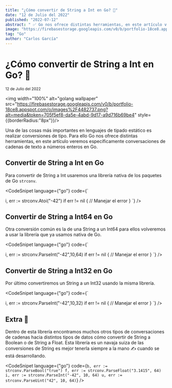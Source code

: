 ```yaml
---
title: "¿Cómo convertir de String a Int en Go? 🔁"
date: "12 de Julio del 2022"
published: "2022-07-12"
abstract: " ✅ Go nos ofrece distintas herramientas, en este artículo veremos específicamente conversaciones de cadenas de texto a números enteros."
image: "https://firebasestorage.googleapis.com/v0/b/portfolio-18ce8.appspot.com/o/images%2F4482737.png?alt=media&token=705f5ef8-da5e-4abd-9d17-a9d716b69be4"
tag: "Go"
author: "Carlos García"
---
```

# ¿Cómo convertir de String a Int en Go? 🔁

<small>12 de Julio del 2022</small> <EditPost path="como-convertir-string-int-go" />

<img width="100%" alt="golang wallpaper" src="https://firebasestorage.googleapis.com/v0/b/portfolio-18ce8.appspot.com/o/images%2F4482737.png?alt=media&token=705f5ef8-da5e-4abd-9d17-a9d716b69be4" style={{borderRadius:"8px"}}/>

Una de las cosas más importantes en lenguajes de tipado estático es realizar conversiones de tipo. Para ello Go nos ofrece distintas herramientas, en este artículo veremos específicamente conversaciones de cadenas de texto a números enteros en Go.

## Convertir de String a Int en Go

Para convertir de String a Int usaremos una librería nativa de los paquetes de Go `strconv`.

<CodeSnipet language={"go"} code={`

i, err := strconv.Atoi("-42")
if err != nil {
  // Manejar el error
}
`} />


## Convertir de String a Int64 en Go
Otra conversión común es la de una String a un Int64 para ellos volveremos a usar la librería que ya usamos nativa de Go.

<CodeSnipet language={"go"} code={`

i, err := strconv.ParseInt("-42",10,64)
if err != nil {
  // Manejar el error
}
`} />

## Convertir de String a Int32 en Go
Por último convertiremos un String a un Int32 usando la misma librería.

<CodeSnipet language={"go"} code={`

i, err := strconv.ParseInt("-42",10,32)
if err != nil {
  // Manejar el error
}
`} />


## Extra 👀

Dentro de esta librería encontramos muchos otros tipos de conversaciones de cadenas hacia distintos tipos de datos cómo convertir de String a Boolean o de String a Float. Esta librería es un navaja suiza de las conversiones de String es mejor tenerla siempre a la mano ✍️ cuando se está desarrollando.

<CodeSnipet language={"go"} code={`
b, err := strconv.ParseBool("true")
f, err := strconv.ParseFloat("3.1415", 64)
i, err := strconv.ParseInt("-42", 10, 64)
u, err := strconv.ParseUint("42", 10, 64)
`} />
